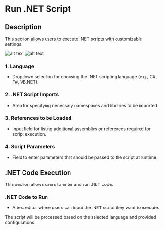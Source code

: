 # Run .NET Script

## Description

This section allows users to execute .NET scripts with customizable settings.

![alt text](../assets/scripting/run-.net-script1.png)
![alt text](../assets/scripting/run-.net-script2.png)

### **1. Language**

- Dropdown selection for choosing the .NET scripting language (e.g., C#, F#, VB.NET).

### **2. .NET Script Imports**

- Area for specifying necessary namespaces and libraries to be imported.

### **3. References to be Loaded**

- Input field for listing additional assemblies or references required for script execution.

### **4. Script Parameters**

- Field to enter parameters that should be passed to the script at runtime.

## .NET Code Execution

This section allows users to enter and run .NET code.

### **.NET Code to Run**

- A text editor where users can input the .NET script they want to execute.

The script will be processed based on the selected language and provided configurations.